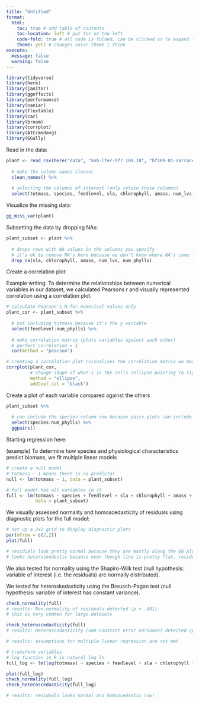 ```yaml
---
title: "Untitled"
format: 
  html:
    toc: true # add table of contents
    toc-location: left # put toc on the left
    code-fold: true # all code is folded, can be clicked on to expand (only in html)
    theme: yeti # changes color theme I think
execute: 
  message: false
  warning: false
---
```


```r

library(tidyverse)
library(here)
library(janitor)
library(ggeffects)
library(performance)
library(naniar)
library(flextable)
library(car)
library(broom)
library(corrplot)
library(AICcmodavg)
library(GGally)

```

Read in the data:

```r

plant <- read_csv(here("data", "knb-lter-hfr.109.18", "hf109-01-sarracenia.csv")) %>% 
  
  # make the column names cleaner
  clean_names() %>% 
  
  # selecting the columns of interest (only retain these columns)
  select(totmass, species, feedlevel, sla, chlorophyll, amass, num_lvs, num_phylls)

```

Visualize the missing data:

```r

gg_miss_var(plant)

```

Subsetting the data by dropping NAs:

```r

plant_subset <- plant %>% 
  
  # drops rows with NA values in the columns you specify
  # it's ok to remove NA's here because we don't know where NA's come from
  drop_na(sla, chlorophyll, amass, num_lvs, num_phylls) 

```

Create a correlation plot:

Example writing: To determine the relationships between numerical variables in our dataset, we calculated Pearsons r and visually represented correlation using a correlation plot.

```r

# calculate Pearson's R for numerical values only
plant_cor <- plant_subset %>% 
  
  # not including totmass because it's the y variable
  select(feedlevel:num_phylls) %>% 
  
  # make correlation matrix (plots variables against each other)
  # perfect correlation = 1
  cor(method = "pearson")

# creating a correlation plot (visualizes the correlation matrix we made with cor() function)
corrplot(plant_cor,
         # change shape of what's in the cells (ellipse pointing to right = positive relationship)
         method = "ellipse",
         addCoef.col = "black")

```

Create a plot of each variable compared against the others

```r

plant_subset %>% 
  
  # can include the species column now because pairs plots can include categorical variables too
  select(species:num_phylls) %>% 
  ggpairs()
```

Starting regression here:

(example) To determine how species and physiological characteristics predict biomass, we fit multiple linear models

```r

# create a null model
# totmass ~ 1 means there is no predictor
null <- lm(totmass ~ 1, data = plant_subset)

# full model has all variables in it
full <- lm(totmass ~ species + feedlevel + sla + chlorophyll + amass + num_lvs + num_phylls, 
           data = plant_subset)

```

We visually assessed normality and homoscedasticity of residuals using diagnostic plots for the full model:

```r

# set up a 2x2 grid to display diagnostic plots
par(mfrow = c(2,2))
plot(full)

# residuals look pretty normal because they are mostly along the QQ plot line
# looks heteroskedastic because even though line is pretty flat, residuals have a cone shape

```

We also tested for normality using the Shapiro-Wilk test (null hypothesis: variable of interest (i.e. the residuals) are normally distributed).

We tested for heteroskedasticity using the Breusch-Pagan test (null hypothesis: variable of interest has constant variance).

```r

check_normality(full)
# results: Non-normality of residuals detected (p < .001)
# this is very common for large datasets

check_heteroscedasticity(full)
# results: Heteroscedasticity (non-constant error variance) detected (p < .001).

# results: assumptions for multiple linear regression are not met

```

```r

# transform variables
# log function in R is natural log ln
full_log <- lm(log(totmass) ~ species + feedlevel + sla + chlorophyll + amass + num_lvs + num_phylls, data = plant_subset)

plot(full_log)
check_normality(full_log)
check_heteroscedasticity(full_log)

# results: residuals looks normal and homoscedastic now!
```







